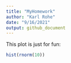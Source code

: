 ```yaml
---
title: "MyHomework"
author: "Karl Rohe"
date: "9/16/2021"
output: github_document
---
```



This plot is just for fun:

```r
hist(rnorm(10))
```
